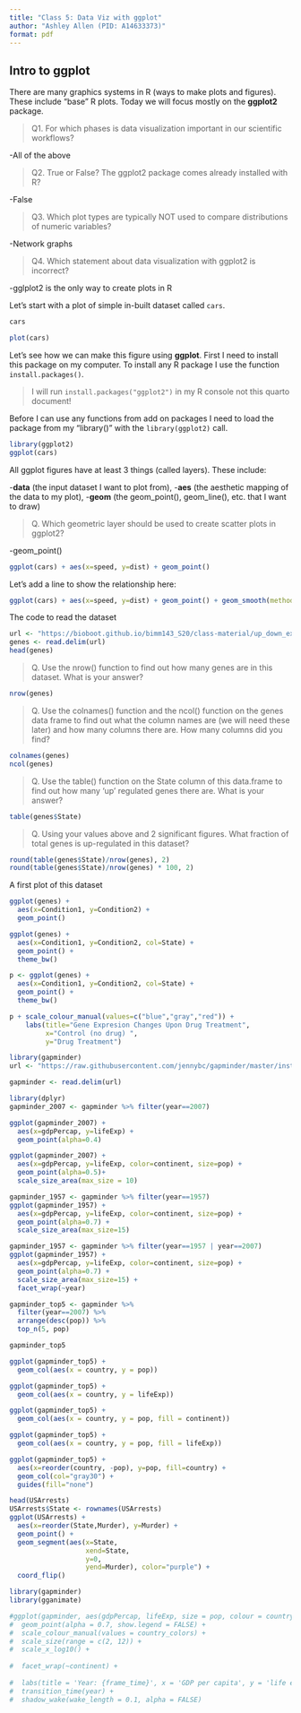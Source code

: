 ```yaml
---
title: "Class 5: Data Viz with ggplot"
author: "Ashley Allen (PID: A14633373)"
format: pdf
---
```


## Intro to ggplot

There are many graphics systems in R (ways to make plots and figures). These include "base" R plots. Today we will focus mostly on the **ggplot2** package.

> Q1. For which phases is data visualization important in our scientific workflows?

-All of the above

> Q2. True or False? The ggplot2 package comes already installed with R?

-False

> Q3. Which plot types are typically NOT used to compare distributions of numeric variables?

-Network graphs

> Q4. Which statement about data visualization with ggplot2 is incorrect?

-gglplot2 is the only way to create plots in R

Let's start with a plot of simple in-built dataset called `cars`.

```r
cars
```
```r
plot(cars)
```

Let's see how we can make this figure using **ggplot**. First I need to install this package on my computer. To install any R package I use the function `install.packages()`. 

>I will run `install.packages("ggplot2")` in my R console not this quarto document!

Before I can use any functions from add on packages I need to load the package from my "library()" with the `library(ggplot2)` call.

```r
library(ggplot2)
ggplot(cars)
```

All ggplot figures have at least 3 things (called layers). These include:

-**data** (the input dataset I want to plot from),
-**aes** (the aesthetic mapping of the data to my plot),
-**geom** (the geom_point(), geom_line(), etc. that I want to draw)

> Q. Which geometric layer should be used to create scatter plots in ggplot2?

-geom_point()

```r
ggplot(cars) + aes(x=speed, y=dist) + geom_point()
```

Let's add a line to show the relationship here: 
```r
ggplot(cars) + aes(x=speed, y=dist) + geom_point() + geom_smooth(method="lm") + theme_bw() + labs(title="My first GGPLOT")
```

The code to read the dataset
```r
url <- "https://bioboot.github.io/bimm143_S20/class-material/up_down_expression.txt"
genes <- read.delim(url)
head(genes)
```

> Q. Use the nrow() function to find out how many genes are in this dataset. What is your answer?

```r
nrow(genes)
```
> Q. Use the colnames() function and the ncol() function on the genes data frame to find out what the column names are (we will need these later) and how many columns there are. How many columns did you find?

```r
colnames(genes)
ncol(genes)
```
> Q. Use the table() function on the State column of this data.frame to find out how many ‘up’ regulated genes there are. What is your answer?

```r
table(genes$State)
```

> Q. Using your values above and 2 significant figures. What fraction of total genes is up-regulated in this dataset?

```r
round(table(genes$State)/nrow(genes), 2)
round(table(genes$State)/nrow(genes) * 100, 2)
```

A first plot of this dataset

```r
ggplot(genes) + 
  aes(x=Condition1, y=Condition2) + 
  geom_point()
```



```r
ggplot(genes) + 
  aes(x=Condition1, y=Condition2, col=State) + 
  geom_point() + 
  theme_bw()
```

```r
p <- ggplot(genes) + 
  aes(x=Condition1, y=Condition2, col=State) + 
  geom_point() + 
  theme_bw()
```

```r
p + scale_colour_manual(values=c("blue","gray","red")) +
    labs(title="Gene Expresion Changes Upon Drug Treatment",
         x="Control (no drug) ",
         y="Drug Treatment")
```

```r
library(gapminder)
url <- "https://raw.githubusercontent.com/jennybc/gapminder/master/inst/extdata/gapminder.tsv"

gapminder <- read.delim(url)
```

```r
library(dplyr)
gapminder_2007 <- gapminder %>% filter(year==2007)
```

```r
ggplot(gapminder_2007) +
  aes(x=gdpPercap, y=lifeExp) +
  geom_point(alpha=0.4)
```

```r
ggplot(gapminder_2007) +
  aes(x=gdpPercap, y=lifeExp, color=continent, size=pop) +
  geom_point(alpha=0.5)+ 
  scale_size_area(max_size = 10)
```

```r
gapminder_1957 <- gapminder %>% filter(year==1957)
ggplot(gapminder_1957) + 
  aes(x=gdpPercap, y=lifeExp, color=continent, size=pop) + 
  geom_point(alpha=0.7) + 
  scale_size_area(max_size=15)
```

```r
gapminder_1957 <- gapminder %>% filter(year==1957 | year==2007)
ggplot(gapminder_1957) + 
  aes(x=gdpPercap, y=lifeExp, color=continent, size=pop) + 
  geom_point(alpha=0.7) + 
  scale_size_area(max_size=15) + 
  facet_wrap(~year)
```

```r
gapminder_top5 <- gapminder %>% 
  filter(year==2007) %>% 
  arrange(desc(pop)) %>% 
  top_n(5, pop)

gapminder_top5
```

```r
ggplot(gapminder_top5) + 
  geom_col(aes(x = country, y = pop))
```

```r
ggplot(gapminder_top5) + 
  geom_col(aes(x = country, y = lifeExp))
```

```r
ggplot(gapminder_top5) + 
  geom_col(aes(x = country, y = pop, fill = continent))
```

```r
ggplot(gapminder_top5) + 
  geom_col(aes(x = country, y = pop, fill = lifeExp))
```

```r
ggplot(gapminder_top5) +
  aes(x=reorder(country, -pop), y=pop, fill=country) +
  geom_col(col="gray30") +
  guides(fill="none")
```

```r
head(USArrests)
USArrests$State <- rownames(USArrests)
ggplot(USArrests) +
  aes(x=reorder(State,Murder), y=Murder) +
  geom_point() +
  geom_segment(aes(x=State, 
                   xend=State, 
                   y=0, 
                   yend=Murder), color="purple") +
  coord_flip()
```

```r
library(gapminder)
library(gganimate)

#ggplot(gapminder, aes(gdpPercap, lifeExp, size = pop, colour = country)) +
#  geom_point(alpha = 0.7, show.legend = FALSE) +
#  scale_colour_manual(values = country_colors) +
#  scale_size(range = c(2, 12)) +
#  scale_x_log10() +
  
#  facet_wrap(~continent) +
  
#  labs(title = 'Year: {frame_time}', x = 'GDP per capita', y = 'life expectancy') +
#  transition_time(year) +
#  shadow_wake(wake_length = 0.1, alpha = FALSE)
```






